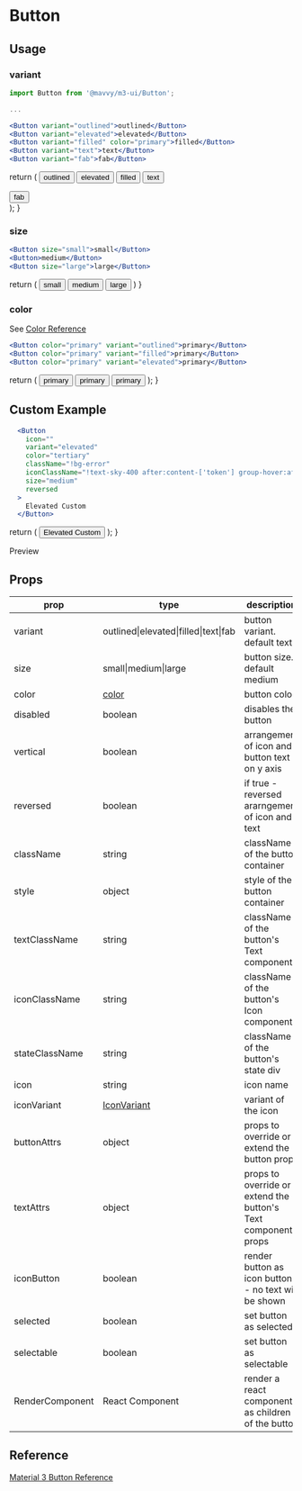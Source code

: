 # Button

## Usage

### variant


```jsx
import Button from '@mavvy/m3-ui/Button';

...

<Button variant="outlined">outlined</Button>
<Button variant="elevated">elevated</Button>
<Button variant="filled" color="primary">filled</Button>
<Button variant="text">text</Button>
<Button variant="fab">fab</Button>
```

  return (
    <List>
      <Button variant="outlined">outlined</Button>
      <Button variant="elevated">elevated</Button>
      <Button variant="filled" color="primary">filled</Button>
      <Button variant="text">text</Button>
      <div className='relative top-[50px] left-[64px]'>
        <Button variant="fab" color="primary">fab</Button>
      </div>
    </List>
  );
}

<ButtonVariantExample />

### size

```jsx
<Button size="small">small</Button>
<Button>medium</Button>
<Button size="large">large</Button>
```

  return (
    <List>
      <Button size="small" variant="elevated">small</Button>
      <Button variant="elevated">medium</Button>
      <Button size="large" variant="elevated">large</Button>
    </List>
  )
}

<ButtonSize />

### color

See [Color Reference](/docs/theming/colors)

```jsx
<Button color="primary" variant="outlined">primary</Button>
<Button color="primary" variant="filled">primary</Button>
<Button color="primary" variant="elevated">primary</Button>
```

  return (
    <List>
      <Button color="primary" variant="outlined">primary</Button>
      <Button color="primary" variant="filled">primary</Button>
      <Button color="primary" variant="elevated">primary</Button>
    </List>
  );
}

<ButtonColor/>

## Custom Example


```jsx
  <Button
    icon=""
    variant="elevated"
    color="tertiary"
    className="!bg-error"
    iconClassName="!text-sky-400 after:content-['token'] group-hover:after:!content-['fullscreen\_exit'] group-hover:!text-orange-400 group-hover:rotate-45 !text-4xl group-active:scale-75 group-active:!text-blue-700"
    size="medium"
    reversed
  >
    Elevated Custom
  </Button>
```
  return (
    <Button
      icon=""
      variant="elevated"
      color="tertiary"
      className="!bg-error"
      iconClassName="!text-sky-400 after:content-['token'] group-hover:after:!content-['fullscreen\_exit'] group-hover:!text-orange-400 group-hover:rotate-45 !text-4xl group-active:scale-75 group-active:!text-blue-700"
      size="medium"
      reversed
    >
      Elevated Custom
    </Button>
  );
}

Preview
<List>
  <ButtonExample />
</List>

## Props
|prop|type|description|
|----|----|-----------|
|variant|outlined\|elevated\|filled\|text\|fab|button variant. default text|
|size|small\|medium\|large| button size. default medium
|color| [color](/docs/theming/colors)|button color|
|disabled|boolean|disables the button|
|vertical|boolean|arrangement of icon and button text on y axis|
|reversed|boolean|if true - reversed ararngement of icon and text|
|className|string|className of the button container|
|style|object|style of the button container|
|textClassName|string|className of the button's Text component|
|iconClassName|string|className of the button's Icon component|
|stateClassName|string|className of the button's state div|
|icon|string|icon name|
|iconVariant|[IconVariant](#icon-variant)|variant of the icon|
|buttonAttrs|object|props to override or extend the button props|
|textAttrs|object|props to override or extend the button's Text component props|
|iconButton|boolean|render button as icon button - no text will be shown|
|selected|boolean|set button as selected|
|selectable|boolean|set button as selectable|
|RenderComponent|React Component|render a react component as children of the button|

## Reference

[Material 3 Button Reference](https://m3.material.io/components/all-buttons)
